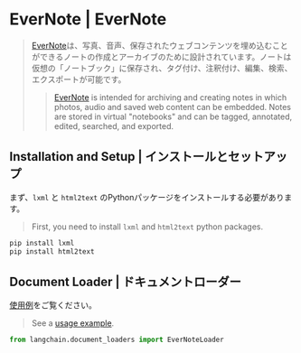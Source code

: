 # EverNote | EverNote

> [EverNote](https://evernote.com/)は、写真、音声、保存されたウェブコンテンツを埋め込むことができるノートの作成とアーカイブのために設計されています。ノートは仮想の「ノートブック」に保存され、タグ付け、注釈付け、編集、検索、エクスポートが可能です。
>
> > [EverNote](https://evernote.com/) is intended for archiving and creating notes in which photos, audio and saved web content can be embedded. Notes are stored in virtual "notebooks" and can be tagged, annotated, edited, searched, and exported.

## Installation and Setup | インストールとセットアップ

まず、`lxml` と `html2text` のPythonパッケージをインストールする必要があります。

> First, you need to install `lxml` and `html2text` python packages.

```bash
pip install lxml
pip install html2text
```

## Document Loader | ドキュメントローダー

[使用例](/docs/integrations/document_loaders/evernote)をご覧ください。

> See a [usage example](/docs/integrations/document_loaders/evernote).

```python
from langchain.document_loaders import EverNoteLoader
```
